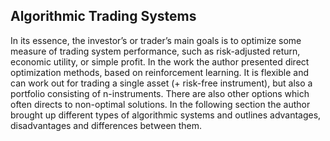 ## Algorithmic Trading Systems

In its essence, the investor's or trader's main goals is to optimize some measure
of trading system performance, such as risk-adjusted return, economic utility, or
simple profit. In the work the author presented direct optimization methods,
based on reinforcement learning. It is flexible and can work out for trading a
single asset (+ risk-free instrument), but also a portfolio consisting of
n-instruments. There are also other options which often directs to non-optimal
solutions. In the following section the author brought up different types of
algorithmic systems and outlines advantages, disadvantages and differences
between them.
